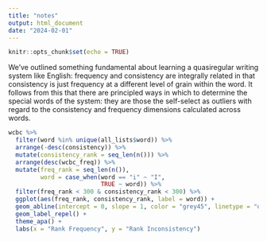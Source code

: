 ```yaml
---
title: "notes"
output: html_document
date: "2024-02-01"
---
```


```r
knitr::opts_chunk$set(echo = TRUE)
```

We've outlined something fundamental about learning a quasiregular writing system like English: frequency and consistency are integrally related in that consistency is just frequency at a different level of grain within the word. It follows from this that there are principled ways in which to determine the special words of the system: they are those the self-select as outliers with regard to the consistency and frequency dimensions calculated across words.



```r
wcbc %>% 
  filter(word %in% unique(all_lists$word)) %>%
  arrange(-desc(consistency)) %>% 
  mutate(consistency_rank = seq_len(n())) %>%
  arrange(desc(wcbc_freq)) %>% 
  mutate(freq_rank = seq_len(n()),
         word = case_when(word == "i" ~ "I",
                          TRUE ~ word)) %>% 
  filter(freq_rank < 300 & consistency_rank < 300) %>%
  ggplot(aes(freq_rank, consistency_rank, label = word)) +
  geom_abline(intercept = 0, slope = 1, color = "grey45", linetype = "dashed") +
  geom_label_repel() +
  theme_apa() +
  labs(x = "Rank Frequency", y = "Rank Inconsistency")


```